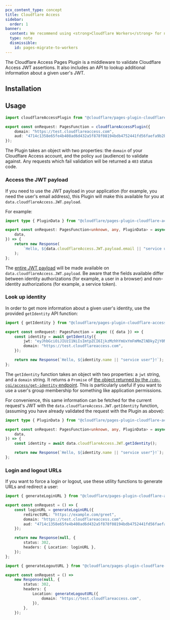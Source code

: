 ```yaml
---
pcx_content_type: concept
title: Cloudflare Access
sidebar:
  order: 1
banner:
  content: We recommend using <strong>Cloudflare Workers</strong> for new projects. For existing Pages projects, see our <a href="/workers/static-assets/migrate-from-pages/">migration guide</a> and <a href="/workers/static-assets/migrate-from-pages/#compatibility-matrix">compatibility matrix</a>.
  type: note
  dismissible:
    id: pages-migrate-to-workers
---
```



The Cloudflare Access Pages Plugin is a middleware to validate Cloudflare Access JWT assertions. It also includes an API to lookup additional information about a given user's JWT.

## Installation

<PackageManagers pkg="@cloudflare/pages-plugin-cloudflare-access" />

## Usage

```typescript
import cloudflareAccessPlugin from "@cloudflare/pages-plugin-cloudflare-access";

export const onRequest: PagesFunction = cloudflareAccessPlugin({
	domain: "https://test.cloudflareaccess.com",
	aud: "4714c1358e65fe4b408ad6d432a5f878f08194bdb4752441fd56faefa9b2b6f2",
});
```

The Plugin takes an object with two properties: the `domain` of your Cloudflare Access account, and the policy `aud` (audience) to validate against. Any requests which fail validation will be returned a `403` status code.

### Access the JWT payload

If you need to use the JWT payload in your application (for example, you need the user's email address), this Plugin will make this available for you at `data.cloudflareAccess.JWT.payload`.

For example:

```typescript
import type { PluginData } from "@cloudflare/pages-plugin-cloudflare-access";

export const onRequest: PagesFunction<unknown, any, PluginData> = async ({
	data,
}) => {
	return new Response(
		`Hello, ${data.cloudflareAccess.JWT.payload.email || "service user"}!`,
	);
};
```

The [entire JWT payload](/cloudflare-one/identity/authorization-cookie/application-token/#payload) will be made available on `data.cloudflareAccess.JWT.payload`. Be aware that the fields available differ between identity authorizations (for example, a user in a browser) and non-identity authorizations (for example, a service token).

### Look up identity

In order to get more information about a given user's identity, use the provided `getIdentity` API function:

```typescript
import { getIdentity } from "@cloudflare/pages-plugin-cloudflare-access/api";

export const onRequest: PagesFunction = async ({ data }) => {
	const identity = await getIdentity({
		jwt: "eyJhbGciOiJIUzI1NiIsImtpZCI6IjkzMzhhYmUxYmFmMmZlNDkyZjY0NmE3MzZmMjVhZmJmN2IwMjVlMzVjNjI3YmU0ZjYwYzQxNGQ0YzczMDY5YjgiLCJ0eXAiOiJKV1QifQ.eyJhdWQiOlsiOTdlMmFhZTEyMDEyMWY5MDJkZjhiYzk5ZmMzNDU5MTNhYjE4NmQxNzRmMzA3OWVhNzI5MjM2NzY2YjJlN2M0YSJdLCJlbWFpbCI6ImFkbWluQGV4YW1wbGUuY29tIiwiZXhwIjoxNTE5NDE4MjE0LCJpYXQiOjE1MTkzMzE4MTUsImlzcyI6Imh0dHBzOi8vdGVzdC5jbG91ZGZsYXJlYWNjZXNzLmNvbSIsIm5vbmNlIjoiMWQ4MDgzZjcwOGE0Nzk4MjI5NmYyZDk4OTZkNzBmMjA3YTI3OTM4ZjAyNjU0MGMzOTJiOTAzZTVmZGY0ZDZlOSIsInN1YiI6ImNhNjM5YmI5LTI2YWItNDJlNS1iOWJmLTNhZWEyN2IzMzFmZCJ9.05vGt-_0Mw6WEFJF3jpaqkNb88PUMplsjzlEUvCEfnQ",
		domain: "https://test.cloudflareaccess.com",
	});

	return new Response(`Hello, ${identity.name || "service user"}!`);
};
```

The `getIdentity` function takes an object with two properties: a `jwt` string, and a `domain` string. It returns a `Promise` of [the object returned by the `/cdn-cgi/access/get-identity` endpoint](/cloudflare-one/identity/authorization-cookie/application-token/#user-identity). This is particularly useful if you want to use a user's group membership for something like application permissions.

For convenience, this same information can be fetched for the current request's JWT with the `data.cloudflareAccess.JWT.getIdentity` function, (assuming you have already validated the request with the Plugin as above):

```typescript
import type { PluginData } from "@cloudflare/pages-plugin-cloudflare-access";

export const onRequest: PagesFunction<unknown, any, PluginData> = async ({
	data,
}) => {
	const identity = await data.cloudflareAccess.JWT.getIdentity();

	return new Response(`Hello, ${identity.name || "service user"}!`);
};
```

### Login and logout URLs

If you want to force a login or logout, use these utility functions to generate URLs and redirect a user:

```typescript
import { generateLoginURL } from "@cloudflare/pages-plugin-cloudflare-access/api";

export const onRequest = () => {
	const loginURL = generateLoginURL({
		redirectURL: "https://example.com/greet",
		domain: "https://test.cloudflareaccess.com",
		aud: "4714c1358e65fe4b408ad6d432a5f878f08194bdb4752441fd56faefa9b2b6f2",
	});

	return new Response(null, {
		status: 302,
		headers: { Location: loginURL },
	});
};
```

```typescript
import { generateLogoutURL } from "@cloudflare/pages-plugin-cloudflare-access/api";

export const onRequest = () =>
	new Response(null, {
		status: 302,
		headers: {
			Location: generateLogoutURL({
				domain: "https://test.cloudflareaccess.com",
			}),
		},
	});
```
